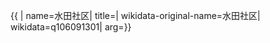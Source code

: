 {{ {{{1|PRC admin/showdata}}}|
name=水田社区|
title=|
wikidata-original-name=水田社区|
wikidata=q106091301|
arg={{{arg|}}}}}